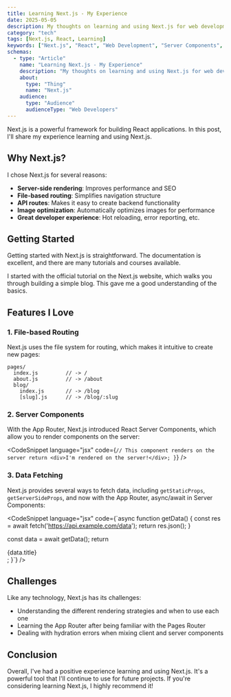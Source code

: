 ```yaml
---
title: Learning Next.js - My Experience
date: 2025-05-05
description: My thoughts on learning and using Next.js for web development
category: "tech"
tags: [Next.js, React, Learning]
keywords: ["Next.js", "React", "Web Development", "Server Components", "App Router", "Data Fetching", "React Framework"]
schemas:
  - type: "Article"
    name: "Learning Next.js - My Experience"
    description: "My thoughts on learning and using Next.js for web development"
    about:
      type: "Thing"
      name: "Next.js"
    audience:
      type: "Audience"
      audienceType: "Web Developers"
---
```


Next.js is a powerful framework for building React applications. In this post, I'll share my experience learning and using Next.js.

## Why Next.js?

I chose Next.js for several reasons:

- **Server-side rendering**: Improves performance and SEO
- **File-based routing**: Simplifies navigation structure
- **API routes**: Makes it easy to create backend functionality
- **Image optimization**: Automatically optimizes images for performance
- **Great developer experience**: Hot reloading, error reporting, etc.

## Getting Started

Getting started with Next.js is straightforward. The documentation is excellent, and there are many tutorials and courses available.

I started with the official tutorial on the Next.js website, which walks you through building a simple blog. This gave me a good understanding of the basics.

## Features I Love

### 1. File-based Routing

Next.js uses the file system for routing, which makes it intuitive to create new pages:

```
pages/
  index.js         // -> /
  about.js         // -> /about
  blog/
    index.js       // -> /blog
    [slug].js      // -> /blog/:slug
```

### 2. Server Components

With the App Router, Next.js introduced React Server Components, which allow you to render components on the server:

<CodeSnippet 
  language="jsx" 
  code={`// This component renders on the server
    return <div>I'm rendered on the server!</div>;
}`} 
/>

### 3. Data Fetching

Next.js provides several ways to fetch data, including `getStaticProps`, `getServerSideProps`, and now with the App Router, async/await in Server Components:

<CodeSnippet 
  language="jsx" 
  code={`async function getData() {
    const res = await fetch('https://api.example.com/data');
    return res.json();
}

  const data = await getData();
    return <div>{data.title}</div>;
}`} 
/>

## Challenges

Like any technology, Next.js has its challenges:

- Understanding the different rendering strategies and when to use each one
- Learning the App Router after being familiar with the Pages Router
- Dealing with hydration errors when mixing client and server components

## Conclusion

Overall, I've had a positive experience learning and using Next.js. It's a powerful tool that I'll continue to use for future projects. If you're considering learning Next.js, I highly recommend it!
